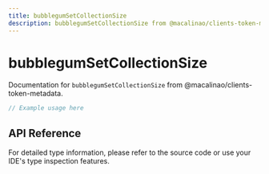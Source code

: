 ```yaml
---
title: bubblegumSetCollectionSize
description: bubblegumSetCollectionSize from @macalinao/clients-token-metadata
---
```


# bubblegumSetCollectionSize

Documentation for `bubblegumSetCollectionSize` from @macalinao/clients-token-metadata.

```typescript
// Example usage here
```

## API Reference

For detailed type information, please refer to the source code or use your IDE's type inspection features.
